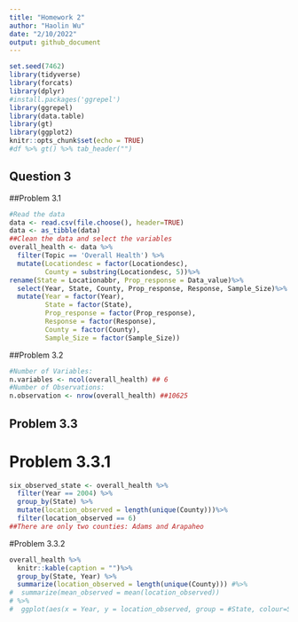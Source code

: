 ```yaml
---
title: "Homework 2"
author: "Haolin Wu"
date: "2/10/2022"
output: github_document
---
```


```r
set.seed(7462)
library(tidyverse)
library(forcats)
library(dplyr)
#install.packages('ggrepel')
library(ggrepel)
library(data.table)
library(gt)
library(ggplot2)
knitr::opts_chunk$set(echo = TRUE)
#df %>% gt() %>% tab_header("")
```

## Question 3
##Problem 3.1

```r
#Read the data
data <- read.csv(file.choose(), header=TRUE)
data <- as_tibble(data)
##Clean the data and select the variables
overall_health <- data %>% 
  filter(Topic == 'Overall Health') %>%
  mutate(Locationdesc = factor(Locationdesc),
         County = substring(Locationdesc, 5))%>%
rename(State = Locationabbr, Prop_response = Data_value)%>%
  select(Year, State, County, Prop_response, Response, Sample_Size)%>%
  mutate(Year = factor(Year),
         State = factor(State),
         Prop_response = factor(Prop_response),
         Response = factor(Response),
         County = factor(County),
         Sample_Size = factor(Sample_Size))
```
##Problem 3.2
```r
#Number of Variables:
n.variables <- ncol(overall_health) ## 6
#Number of Observations:
n.observation <- nrow(overall_health) ##10625

```

## Problem 3.3
# Problem 3.3.1

```r
six_observed_state <- overall_health %>%
  filter(Year == 2004) %>%
  group_by(State) %>%
  mutate(location_observed = length(unique(County)))%>%
  filter(location_observed == 6)
##There are only two counties: Adams and Arapaheo
```

#Problem 3.3.2

```r

overall_health %>%
  knitr::kable(caption = "")%>%
  group_by(State, Year) %>%
  summarize(location_observed = length(unique(County))) #%>%
#  summarize(mean_observed = mean(location_observed)) 
# %>%
#  ggplot(aes(x = Year, y = location_observed, group = #State, colour=State, legend = 'State')) + geom_line()
  

```




